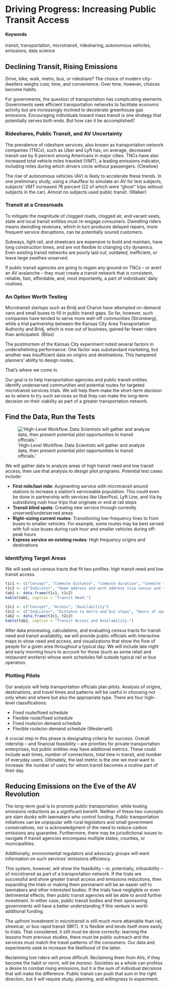 # Driving Progress: Increasing Public Transit Access {#driving-progress}

#### Keywords {-}

transit, transportation, microtransit, ridesharing, autonomous vehicles, emissions, data science

## Declining Transit, Rising Emissions


Drive, bike, walk, metro, bus, or rideshare? The choice of modern city-dwellers weighs cost, time, and convenience. Over time, however, choices become habits. 

For governments, the question of transportation has complicating elements. Governments seek efficient transportation networks to facilitate economic activity but are increasingly inclined to decelerate greenhouse gas emissions. Encouraging individuals toward mass transit is one strategy that potentially serves both ends. But how can it be accomplished?


### Rideshares, Public Transit, and AV Uncertainty

The prevalence of rideshare services, also known as transportation network companies (TNCs), such as Uber and Lyft has, on average, decreased transit use by 6 percent among Americans in major cities. TNCs have also increased total vehicle miles traveled (VMT), a leading emissions indicator, including miles during which drivers circle without passengers. (Clewlow)

The rise of autonomous vehicles (AV) is likely to accelerate these trends. In one preliminary study, using a chauffeur to simulate an AV for test subjects, subjects’ VMT increased 76 percent (22 of which were “ghost” trips without subjects in the car). Almost no subjects used public transit. (Walker)

### Transit at a Crossroads

To mitigate the magnitude of clogged roads, clogged air, and vacant seats, state and local transit entities must re-engage consumers. Dwindling riders means dwindling revenues, which in turn produces delayed repairs, more frequent service disruptions, can be potentially soured customers. 

Subways, light rail, and streetcars are expensive to build and maintain, have long construction times, and are not flexible to changing city dynamics. Even existing transit networks are poorly laid out, outdated, inefficient, or leave large swathes unserved. 

If public transit agencies are going to regain any ground on TNCs -- or avert an AV avalanche -- they must create a transit network that is consistent, reliable, fast, affordable, and, most importantly, a part of individuals’ daily routines. 

### An Option Worth Testing

Microtransit startups such as Bridj and Chariot have attempted on-demand vans and small buses to fill in public transit gaps. So far, however, such companies have tended to serve more well-off communities (Stromberg), while a trial partnership between the Kansas City Area Transportation Authority and Bridj, which is now out of business, gained far fewer riders than anticipated. (Bliss)

The postmortem of the Kansas City experiment noted several factors in underwhelming performance. One factor was substandard marketing, but another was insufficient data on origins and destinations. This hampered planners’ ability to design routes.

That’s where we come in.

Our goal is to help transportation agencies and public transit entities identify underserved communities and potential routes for targeted microtransit services trials. We will help them make the short-term decision as to where to try such services so that they can make the long-term decision on their viability as part of a greater transportation network.

## Find the Data, Run the Tests

!['High-Level Workflow. Data Scientists will gather and analyze data, then present potential pilot opportunities to transit officials.'](img/f1.png)

We will gather data to analyze areas of high transit need and low transit access, then use that analysis to design pilot programs. Potential test cases include:

* **First mile/last mile**: Augmenting service with microtransit around stations to increase a station’s serviceable population. This could even be done in partnership with services like UberPool, Lyft Line, and Via by subsidizing rush hour trips that originate or end at rail stops
* **Transit blind spots**: Creating new service through currently unserved/underserved areas
* **Right-sizing current routes**: Transitioning low-frequency lines to from buses to smaller vehicles. For example, some routes may be best served with full-size buses during rush hour and smaller vehicles during off-peak hours
* **Express service on existing routes**: High frequency origins and destinations

### Identifying Target Areas

We will seek out census tracts that fit two profiles: high transit need and low transit access.

```r
t1c1 <- c("Concept", "Commute distance", "Commute duration", "Commute time of day", "Commute cost")
t1c2 <- c("Indicator", "Home address and work address (via census and tax records)", "Duration for computed routes", "Difference between rush hour and off-peak volumes; duration of rush hour", "Tolls, gas (using estimated fuel efficiency based on vehicle type from DMV data), annual cost of car ownership; parking availability and costs")
tab1 <- data.frame(t1c1, t1c2)
kable(tab1, caption = "Transit Need.")

t2c1 <- c("Concept", "Access", "Availability")
t2c2 <- c("Indicator", "Distance to metro and bus stops", "Hours of operation; frequency and regularity of service")
tab2 <- data.frame(t2c1, t2c2)
kable(tab2, caption = "Transit Access and Availability.")
```

After data processing, calculations, and evaluating census tracts for transit need and transit availability, we will provide public officials with interactive maps to show need and access, and visualizations that show the flow of people for a given area throughout a typical day. We will include late night and early morning hours to account for those (such as some retail and restaurant workers) whose work schedules fall outside typical rail or bus operation.

### Plotting Pilots

Our analysis will help transportation officials plan pilots. Analysis of origins, destinations, and travel times and patterns will be useful in choosing not only when and where but also the appropriate type. There are four high-level classifications:

* Fixed route/fixed schedule 
* Flexible route/fixed schedule
* Fixed route/on demand schedule
* Flexible route/on demand schedule (Westervelt)

A crucial step in this phase is designating criteria for success. Overall ridership -- and financial feasibility -- are priorities for private transportation enterprises, but public entities may have additional metrics. These could include wait times, number of connections, total time in transit, and number of everyday users. Ultimately, the last metric is the one we most want to increase: the number of users for whom transit becomes a routine part of their day.

## Reducing Emissions on the Eve of the AV Revolution

The long-term goal is to promote public transportation, while touting emissions reductions as a significant benefit. Neither of these two concepts are slam dunks with lawmakers who control funding. Public transportation initiatives can be unpopular with rural legislators and small government conservatives, nor is acknowledgment of the need to reduce carbon emissions any guarantee. Furthermore, there may be jurisdictional issues to navigate if transit agencies encompass multiple states, counties, or municipalities. 

Additionally, environmental regulators and advocacy groups will want information on such services’ emissions efficiency.

This system, however, will show the feasibility -- or, potentially, infeasibility -- of microtransit as part of a transportation network. If the trials are successful and show greater transit access and emissions reductions, then expanding the trials or making them permanent will be an easier sell to lawmakers and other interested bodies.  If the trials have negligible or even detrimental effects, then public transit agencies will be able to avoid further investment. In either case, public transit bodies and their sponsoring governments will have a better understanding if this venture is worth additional funding.

The upfront investment in microtransit is still much more attainable than rail, streetcar, or bus rapid transit (BRT). It is flexible and lends itself more easily to trials. That considered, it still must be done correctly: learning the lessons from previous studies, there must be public outreach and the services must match the travel patterns of the consumers. Our data and experiments seek to increase the likelihood of the latter.

Reclaiming lost riders will prove difficult. Reclaiming them from AVs, if they become the habit or norm, will be moreso. Societies as a whole can profess a desire to combat rising emissions, but it is the sum of individual decisions that will make the difference. Public transit can push that sum in the right direction, but it will require study, planning, and willingness to experiment.